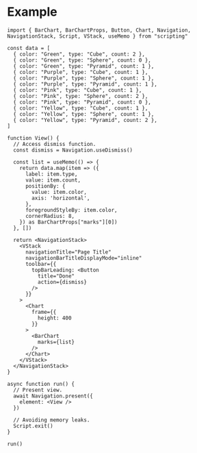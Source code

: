 # Example

```tsx
import { BarChart, BarChartProps, Button, Chart, Navigation, NavigationStack, Script, VStack, useMemo } from "scripting"

const data = [
  { color: "Green", type: "Cube", count: 2 },
  { color: "Green", type: "Sphere", count: 0 },
  { color: "Green", type: "Pyramid", count: 1 },
  { color: "Purple", type: "Cube", count: 1 },
  { color: "Purple", type: "Sphere", count: 1 },
  { color: "Purple", type: "Pyramid", count: 1 },
  { color: "Pink", type: "Cube", count: 1 },
  { color: "Pink", type: "Sphere", count: 2 },
  { color: "Pink", type: "Pyramid", count: 0 },
  { color: "Yellow", type: "Cube", count: 1 },
  { color: "Yellow", type: "Sphere", count: 1 },
  { color: "Yellow", type: "Pyramid", count: 2 },
]

function View() {
  // Access dismiss function.
  const dismiss = Navigation.useDismiss()

  const list = useMemo(() => {
    return data.map(item => ({
      label: item.type,
      value: item.count,
      positionBy: {
        value: item.color,
        axis: 'horizontal',
      },
      foregroundStyleBy: item.color,
      cornerRadius: 8,
    }) as BarChartProps["marks"][0])
  }, [])

  return <NavigationStack>
    <VStack
      navigationTitle="Page Title"
      navigationBarTitleDisplayMode="inline"
      toolbar={{
        topBarLeading: <Button
          title="Done"
          action={dismiss}
        />
      }}
    >
      <Chart
        frame={{
          height: 400
        }}
      >
        <BarChart
          marks={list}
        />
      </Chart>
    </VStack>
  </NavigationStack>
}

async function run() {
  // Present view.
  await Navigation.present({
    element: <View />
  })

  // Avoiding memory leaks.
  Script.exit()
}

run()
```